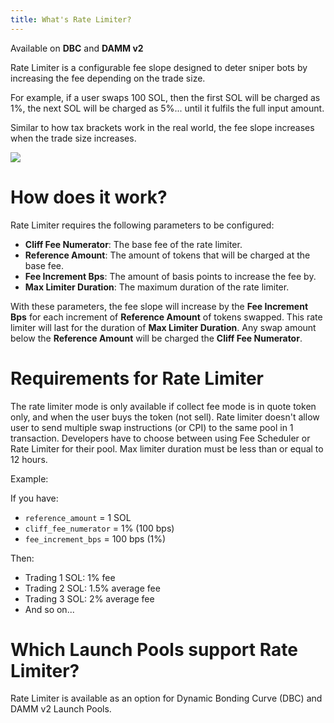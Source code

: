 ```yaml
---
title: What's Rate Limiter?
---
```


<Info>Available on **DBC** and **DAMM v2**</Info>

Rate Limiter is a configurable fee slope designed to deter sniper bots by increasing the fee depending on the trade size.

For example, if a user swaps 100 SOL, then the first SOL will be charged as 1%, the next SOL will be charged as 5%... until it fulfils the full input amount.

Similar to how tax brackets work in the real world, the fee slope increases when the trade size increases.

<Frame>
  <img src="/images/anti-sniper-suite/rate-limiter.png" />
</Frame>

# How does it work?

Rate Limiter requires the following parameters to be configured:

- **Cliff Fee Numerator**: The base fee of the rate limiter.
- **Reference Amount**: The amount of tokens that will be charged at the base fee.
- **Fee Increment Bps**: The amount of basis points to increase the fee by.
- **Max Limiter Duration**: The maximum duration of the rate limiter.

With these parameters, the fee slope will increase by the **Fee Increment Bps** for each increment of **Reference Amount** of tokens swapped. This rate limiter will last for the duration of **Max Limiter Duration**. Any swap amount below the **Reference Amount** will be charged the **Cliff Fee Numerator**.

# Requirements for Rate Limiter 

<CardGroup>
  <Card title="Quote Token Only" icon="circle-1" iconType="solid">
    The rate limiter mode is only available if collect fee mode is in quote token only, and when the user buys the token (not sell).
  </Card>
  <Card title="Single Swap Per Transaction" icon="circle-2" iconType="solid">
    Rate limiter doesn't allow user to send multiple swap instructions (or CPI) to the same pool in 1 transaction.
  </Card>
  <Card title="Mutually Exclusive with Fee Scheduler" icon="circle-3" iconType="solid">
    Developers have to choose between using Fee Scheduler or Rate Limiter for their pool.
  </Card>
    <Card title="Max Limiter Duration ≤ 12 Hours" icon="circle-4" iconType="solid">
    Max limiter duration must be less than or equal to 12 hours.
  </Card>
</CardGroup>

Example:

If you have:

- `reference_amount` = 1 SOL
- `cliff_fee_numerator` = 1% (100 bps)
- `fee_increment_bps` = 100 bps (1%)

Then:

- Trading 1 SOL: 1% fee
- Trading 2 SOL: 1.5% average fee
- Trading 3 SOL: 2% average fee
- And so on...

# Which Launch Pools support Rate Limiter?

Rate Limiter is available as an option for Dynamic Bonding Curve (DBC) and DAMM v2 Launch Pools.
